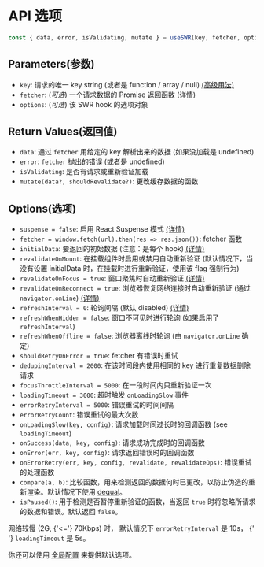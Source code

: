 
# API 选项

```js
const { data, error, isValidating, mutate } = useSWR(key, fetcher, options)
```

## Parameters(参数)

- `key`: 请求的唯一 key string (或者是 function / array / null) [(高级用法)](/docs/conditional-fetching)  
- `fetcher`: (_可选_) 一个请求数据的 Promise 返回函数 [(详情)](/docs/data-fetching) 
- `options`: (_可选_) 该 SWR hook 的选项对象

## Return Values(返回值)
- `data`: 通过 `fetcher` 用给定的 key 解析出来的数据 (如果没加载是 undefined)  
- `error`: `fetcher` 抛出的错误 (或者是 undefined)  
- `isValidating`: 是否有请求或重新验证加载  
- `mutate(data?, shouldRevalidate?)`: 更改缓存数据的函数

## Options(选项)

- `suspense = false`: 启用 React Suspense 模式 [(详情)](/docs/suspense)
- `fetcher = window.fetch(url).then(res => res.json())`: fetcher 函数
- `initialData`: 要返回的初始数据 (注意：是每个 hook) [(详情)](/docs/with-nextjs)
- `revalidateOnMount`: 在挂载组件时启用或禁用自动重新验证 (默认情况下，当没有设置 initialData 时，在挂载时进行重新验证，使用该 flag 强制行为)
- `revalidateOnFocus = true`: 窗口聚焦时自动重新验证 [(详情)](/docs/revalidation)
- `revalidateOnReconnect = true`: 浏览器恢复网络连接时自动重新验证 (通过 `navigator.onLine`) [(详情)](/docs/revalidation)
- `refreshInterval = 0`: 轮询间隔 (默认 disabled) [(详情)](/docs/revalidation)
- `refreshWhenHidden = false`: 窗口不可见时进行轮询 (如果启用了 `refreshInterval`)
- `refreshWhenOffline = false`: 浏览器离线时轮询 (由 `navigator.onLine` 确定)
- `shouldRetryOnError = true`: fetcher 有错误时重试
- `dedupingInterval = 2000`: 在该时间段内使用相同的 key 进行重复数据删除请求
- `focusThrottleInterval = 5000`: 在一段时间内只重新验证一次
- `loadingTimeout = 3000`: 超时触发 `onLoadingSlow` 事件
- `errorRetryInterval = 5000`: 错误重试的时间间隔
- `errorRetryCount`: 错误重试的最大次数
- `onLoadingSlow(key, config)`: 请求加载时间过长时的回调函数 (see `loadingTimeout`)
- `onSuccess(data, key, config)`: 请求成功完成时的回调函数
- `onError(err, key, config)`: 请求返回错误时的回调函数
- `onErrorRetry(err, key, config, revalidate, revalidateOps)`: 错误重试的处理函数
- `compare(a, b)`: 比较函数，用来检测返回的数据何时已更改，以防止伪造的重新渲染。默认情况下使用 [dequal](https://github.com/lukeed/dequal)。
- `isPaused()`: 用于检测是否暂停重新验证的函数，当返回 `true` 时将忽略所请求的数据和错误。默认返回 `false`。

<Callout emoji="💡">
  网络较慢 (2G, {'<='} 70Kbps) 时， 默认情况下 <code>errorRetryInterval</code> 是 10s， {' '}
  <code>loadingTimeout</code> 是 5s。
</Callout>

你还可以使用 [全局配置](/docs/global-configuration) 来提供默认选项。
